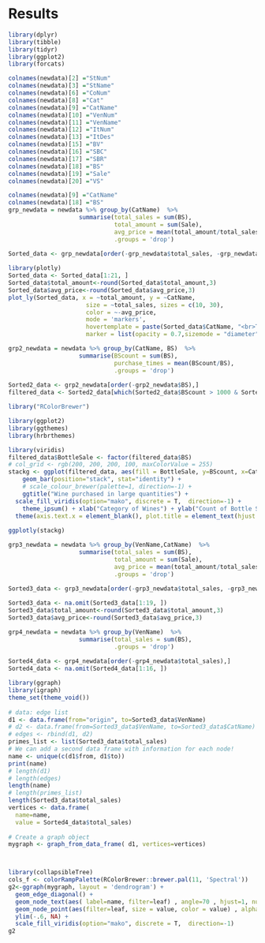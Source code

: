 # Results

```r
library(dplyr)
library(tibble)
library(tidyr)
library(ggplot2)
library(forcats)
```

```r
colnames(newdata)[2] ="StNum"
colnames(newdata)[3] ="StName"
colnames(newdata)[6] ="CoNum"
colnames(newdata)[8] ="Cat"
colnames(newdata)[9] ="CatName"
colnames(newdata)[10] ="VenNum"
colnames(newdata)[11] ="VenName"
colnames(newdata)[12] ="ItNum"
colnames(newdata)[13] ="ItDes"
colnames(newdata)[15] ="BV"
colnames(newdata)[16] ="SBC"
colnames(newdata)[17] ="SBR"
colnames(newdata)[18] ="BS"
colnames(newdata)[19] ="Sale"
colnames(newdata)[20] ="VS"
```

```r
colnames(newdata)[9] ="CatName"
colnames(newdata)[18] ="BS"
grp_newdata = newdata %>% group_by(CatName)  %>%
                    summarise(total_sales = sum(BS),
                              total_amount = sum(Sale),
                              avg_price = mean(total_amount/total_sales),
                              .groups = 'drop')
 
Sorted_data <- grp_newdata[order(-grp_newdata$total_sales, -grp_newdata$total_amount),]

```

```r
library(plotly)
Sorted_data <- Sorted_data[1:21, ]
Sorted_data$total_amount<-round(Sorted_data$total_amount,3)
Sorted_data$avg_price<-round(Sorted_data$avg_price,3)
plot_ly(Sorted_data, x = ~total_amount, y = ~CatName,
                      size = ~total_sales, sizes = c(10, 30),
                      color = ~-avg_price,
                      mode = 'markers',
                      hovertemplate = paste(Sorted_data$CatName, "<br>Total Sales:",Sorted_data$total_sales, "<br>Total amount:", Sorted_data$total_amount, "<br>Average Price:", Sorted_data$avg_price),
                      marker = list(opacity = 0.7,sizemode = "diameter")) %>% add_markers()%>%layout(title = 'Top 20 Wine Sale in Iowa', xaxis = list(title = 'Total_sales'), yaxis = list(title = 'Category Name'))
```

```r
grp2_newdata = newdata %>% group_by(CatName, BS)  %>%
                    summarise(BScount = sum(BS),
                              purchase_times = mean(BScount/BS),
                              .groups = 'drop')
 
Sorted2_data <- grp2_newdata[order(-grp2_newdata$BS),]
filtered_data <- Sorted2_data[which(Sorted2_data$BScount > 1000 & Sorted2_data$purchase_times > 100 & Sorted2_data$BS > 10),]
```

```r
library("RColorBrewer") 
```

```r
library(ggplot2)
library(ggthemes)
library(hrbrthemes)

library(viridis)
filtered_data$BottleSale <- factor(filtered_data$BS)
# col_grid <- rgb(200, 200, 200, 100, maxColorValue = 255)
stackg <- ggplot(filtered_data, aes(fill = BottleSale, y=BScount, x=CatName)) + 
    geom_bar(position="stack", stat="identity") + 
    # scale_colour_brewer(palette=1, direction=-1) +
    ggtitle("Wine purchased in large quantities") +
  scale_fill_viridis(option="mako", discrete = T,  direction=-1) + 
    theme_ipsum() + xlab("Category of Wines") + ylab("Count of Bottle Sale")+
  theme(axis.text.x = element_blank(), plot.title = element_text(hjust = 0.5)) 
    
ggplotly(stackg)
```

```r
grp3_newdata = newdata %>% group_by(VenName,CatName)  %>%
                    summarise(total_sales = sum(BS),
                              total_amount = sum(Sale),
                              avg_price = mean(total_amount/total_sales),
                              .groups = 'drop')
 
Sorted3_data <- grp3_newdata[order(-grp3_newdata$total_sales, -grp3_newdata$total_amount),]

```

```r
Sorted3_data <- na.omit(Sorted3_data[1:19, ])
Sorted3_data$total_amount<-round(Sorted3_data$total_amount,3)
Sorted3_data$avg_price<-round(Sorted3_data$avg_price,3)

```

```r
grp4_newdata = newdata %>% group_by(VenName)  %>%
                    summarise(total_sales = sum(BS),
                              .groups = 'drop')
 
Sorted4_data <- grp4_newdata[order(-grp4_newdata$total_sales),]
Sorted4_data <- na.omit(Sorted4_data[1:16, ])
```

```r
library(ggraph)
library(igraph)
theme_set(theme_void())
 
# data: edge list
d1 <- data.frame(from="origin", to=Sorted3_data$VenName)
# d2 <- data.frame(from=Sorted3_data$VenName, to=Sorted3_data$CatName)
# edges <- rbind(d1, d2)
primes_list <- list(Sorted3_data$total_sales)
# We can add a second data frame with information for each node!
name <- unique(c(d1$from, d1$to))
print(name)
# length(d1)
# length(edges)
length(name)
# length(primes_list)
length(Sorted3_data$total_sales)
vertices <- data.frame(
  name=name,
  value = Sorted4_data$total_sales)
 
# Create a graph object
mygraph <- graph_from_data_frame( d1, vertices=vertices)

```

```r

```

```r

```

```r
library(collapsibleTree) 
cols_f <- colorRampPalette(RColorBrewer::brewer.pal(11, 'Spectral'))
g2<-ggraph(mygraph, layout = 'dendrogram') + 
  geom_edge_diagonal() +
  geom_node_text(aes( label=name, filter=leaf) , angle=70 , hjust=1, nudge_y=-0.1, size=2) +
  geom_node_point(aes(filter=leaf, size = value, color = value) , alpha=0.6) +
  ylim(-.6, NA) +
  scale_fill_viridis(option="mako", discrete = T,  direction=-1)
g2
```

```r

```
